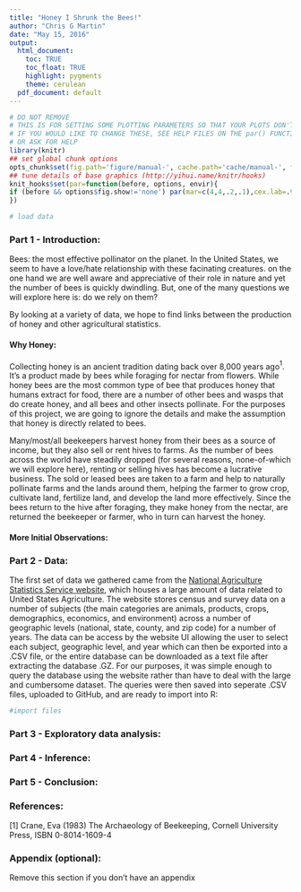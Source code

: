 ```yaml
---
title: "Honey I Shrunk the Bees!"
author: "Chris G Martin"
date: "May 15, 2016"
output:
  html_document:
    toc: TRUE
    toc_float: TRUE
    highlight: pygments
    theme: cerulean
  pdf_document: default
---
```






```r
# DO NOT REMOVE
# THIS IS FOR SETTING SOME PLOTTING PARAMETERS SO THAT YOUR PLOTS DON'T TAKE UP TOO MUCH SPACE
# IF YOU WOULD LIKE TO CHANGE THESE, SEE HELP FILES ON THE par() FUNCTION
# OR ASK FOR HELP
library(knitr)
## set global chunk options
opts_chunk$set(fig.path='figure/manual-', cache.path='cache/manual-', fig.align='center', fig.show='hold', par=TRUE)
## tune details of base graphics (http://yihui.name/knitr/hooks)
knit_hooks$set(par=function(before, options, envir){
if (before && options$fig.show!='none') par(mar=c(4,4,.2,.1),cex.lab=.95,cex.axis=.9,mgp=c(2,.7,0),tcl=-.3)
})
```

```r
# load data

```


### Part 1 - Introduction:

Bees: the most effective pollinator on the planet. In the United States, we seem to have a love/hate relationship with these facinating creatures. on the one hand we are well aware and appreciative of their role in nature and yet the number of bees is quickly dwindling. But, one of the many questions we will explore here is: do we rely on them?

By looking at a variety of data, we hope to find links between the production of honey and other agricultural statistics.

#### Why Honey:

Collecting honey is an ancient tradition dating back over 8,000 years ago$^1$. It's a product made by bees while foraging for nectar from flowers. While honey bees are the most common type of bee that produces honey that humans extract for food, there are a number of other bees and wasps that do create honey, and all bees and other insects pollinate. For the purposes of this project, we are going to ignore the details and make the assumption that honey is directly related to bees.

Many/most/all beekeepers harvest honey from their bees as a source of income, but they also sell or rent hives to farms. As the number of bees across the world have steadily dropped (for several reasons, none-of-which we will explore here), renting or selling hives has become a lucrative business. The sold or leased bees are taken to a farm and help to naturally pollinate farms and the lands around them, helping the farmer to grow crop, cultivate land, fertilize land, and develop the land more effectively. Since the bees return to the hive after foraging, they make honey from the nectar, are returned the beekeeper or farmer, who in turn can harvest the honey.


#### More Initial Observations:



### Part 2 - Data:

The first set of data we gathered came from the [National Agriculture Statistics Service website](https://quickstats.nass.usda.gov/), which houses a large amount of data related to United States Agriculture. The website stores census and survey data on a number of subjects (the main categories are animals, products, crops, demographics, economics, and environment) across a number of geographic levels (national, state, county, and zip code) for a number of years. The data can be access by the website UI allowing the user to select each subject, geographic level, and year which can then be exported into a .CSV file, or the entire database can be downloaded as a text file after extracting the database .GZ. For our purposes, it was simple enough to query the database using the website rather than have to deal with the large and cumbersome dataset. The queries were then saved into seperate .CSV files, uploaded to GitHub, and are ready to import into R:

```r
#import files


```



### Part 3 - Exploratory data analysis:


### Part 4 - Inference:


### Part 5 - Conclusion: 


### References:

[1]  Crane, Eva (1983) The Archaeology of Beekeeping, Cornell University Press, ISBN 0-8014-1609-4



### Appendix (optional):

Remove this section if you don't have an appendix



